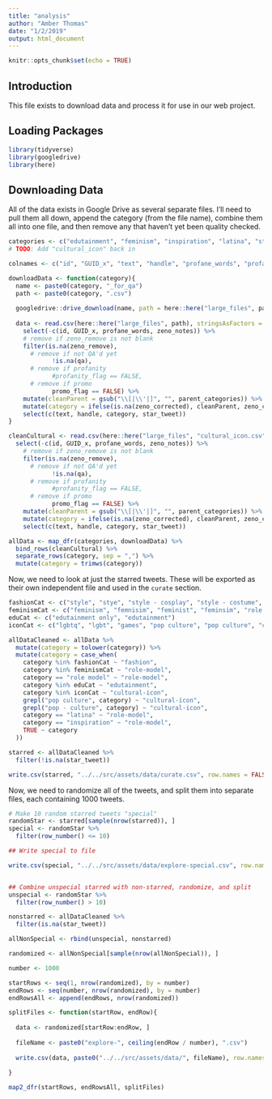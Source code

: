 ```yaml
---
title: "analysis"
author: "Amber Thomas"
date: "1/2/2019"
output: html_document
---
```


```r
knitr::opts_chunk$set(echo = TRUE)
```

## Introduction

This file exists to download data and process it for use in our web project. 

## Loading Packages

```r
library(tidyverse)
library(googledrive)
library(here)
```

## Downloading Data

All of the data exists in Google Drive as several separate files. I'll need to pull them all down, append the category (from the file name), combine them all into one file, and then remove any that haven't yet been quality checked. 

```r
categories <- c("edutainment", "feminism", "inspiration", "latina", "style", "travel")
# TODO: Add "cultural_icon" back in
```

```r
colnames <- c("id", "GUID_x", "text", "handle", "profane_words", "profanity_flag", "promo_flag", "categories", "primary_category", "parent_categories", "zeno_notes", "zeno_remove", "zeno_corrected", "star_tweet", "qa")

downloadData <- function(category){
  name <- paste0(category, "_for_qa")
  path <- paste0(category, ".csv")
  
  googledrive::drive_download(name, path = here::here("large_files", path), type = "csv", overwrite = TRUE)
  
  data <- read.csv(here::here("large_files", path), stringsAsFactors = FALSE, header = TRUE, col.names = colnames, na.strings = c("", " ")) %>%
    select(-c(id, GUID_x, profane_words, zeno_notes)) %>%
    # remove if zeno_remove is not blank
    filter(is.na(zeno_remove),
      # remove if not QA'd yet
            !is.na(qa),
      # remove if profanity
            #profanity_flag == FALSE,
      # remove if promo
            promo_flag == FALSE) %>%
    mutate(cleanParent = gsub("\\[|\\'|]", "", parent_categories)) %>% 
    mutate(category = ifelse(is.na(zeno_corrected), cleanParent, zeno_corrected)) %>% 
    select(c(text, handle, category, star_tweet))
}
```

```r
cleanCultural <- read.csv(here::here("large_files", "cultural_icon.csv"), stringsAsFactors = FALSE, header = TRUE, col.names = colnames, na.strings = c("", " ")) %>%
  select(-c(id, GUID_x, profane_words, zeno_notes)) %>%
    # remove if zeno_remove is not blank
    filter(is.na(zeno_remove),
      # remove if not QA'd yet
            !is.na(qa),
      # remove if profanity
            #profanity_flag == FALSE,
      # remove if promo
            promo_flag == FALSE) %>%
    mutate(cleanParent = gsub("\\[|\\'|]", "", parent_categories)) %>% 
    mutate(category = ifelse(is.na(zeno_corrected), cleanParent, zeno_corrected)) %>% 
    select(c(text, handle, category, star_tweet))
```


```r
allData <- map_dfr(categories, downloadData) %>% 
  bind_rows(cleanCultural) %>% 
  separate_rows(category, sep = ",") %>% 
  mutate(category = trimws(category))
```


Now, we need to look at just the starred tweets. These will be exported as their own independent file and used in the `curate` section. 

```r
fashionCat <- c("style", "stye", "style - cosplay", "style - costume", "fashion", "cosplay", "halloween", "cultural style")
feminismCat <- c("feminism", "femnisim", "feminist", "feminsim", "role model")
eduCat <- c("edutainment only", "edutainment")
iconCat <- c("lgbtq", "lgbt", "games", "pop culture", "pop culture", "cultural icon", "nostalgia", "waldo", "game", "rockapella", "search", "like carmen", "nosalgia", "icon", "theme song", "pop culture game", "pop", "nostaligia", "netflix", "nostalia", "pop sugar")

allDataCleaned <- allData %>% 
  mutate(category = tolower(category)) %>% 
  mutate(category = case_when(
    category %in% fashionCat ~ "fashion",
    category %in% feminismCat ~ "role-model",
    category == "role model" ~ "role-model", 
    category %in% eduCat ~ "edutainment",
    category %in% iconCat ~ "cultural-icon",
    grepl("pop culture", category) ~ "cultural-icon",
    grepl("pop - culture", category) ~ "cultural-icon",
    category == "latina" ~ "role-model",
    category == "inspiration" ~ "role-model",
    TRUE ~ category
  ))

starred <- allDataCleaned %>% 
  filter(!is.na(star_tweet))

write.csv(starred, "../../src/assets/data/curate.csv", row.names = FALSE, na = "")
```

Now, we need to randomize all of the tweets, and split them into separate files, each containing 1000 tweets. 

```r
# Make 10 random starred tweets "special"
randomStar <- starred[sample(nrow(starred)), ]
special <- randomStar %>% 
  filter(row_number() <= 10)

## Write special to file

write.csv(special, "../../src/assets/data/explore-special.csv", row.names = FALSE, na = "")


## Combine unspecial starred with non-starred, randomize, and split
unspecial <- randomStar %>% 
  filter(row_number() > 10)

nonstarred <- allDataCleaned %>% 
  filter(is.na(star_tweet))

allNonSpecial <- rbind(unspecial, nonstarred)

randomized <- allNonSpecial[sample(nrow(allNonSpecial)), ]
```

```r
number <- 1000

startRows <- seq(1, nrow(randomized), by = number) 
endRows <- seq(number, nrow(randomized), by = number)
endRowsAll <- append(endRows, nrow(randomized))

splitFiles <- function(startRow, endRow){
  
  data <- randomized[startRow:endRow, ]
  
  fileName <- paste0("explore-", ceiling(endRow / number), ".csv")
  
  write.csv(data, paste0("../../src/assets/data/", fileName), row.names = FALSE, na = "")
  
}

map2_dfr(startRows, endRowsAll, splitFiles)
```



